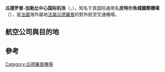 {{noteTA|G1=法国地名}}
{{Infobox airport
| name = 皮特尔角城國際機場<br>Pointe-à-Pitre International Airport
| nativename = <small>Aéroport Guadeloupe - Pôle Caraïbes</small>
| nativename-r = <small>Aéroport de Pointe-à-Pitre – Le Raizet</small>
| image = Guadeloupe_(9).JPG
| image-width = 250
| IATA = PTP
| ICAO = TFFR
| type = Public
| owner =
| operator = 皮特爾角城[[商會|商會]] 
| city-served = [[瓜德羅普|瓜德羅普]][[格朗德特爾島|格朗德特爾島]][[皮特爾角城|皮特爾角城]]
| location = [[莱萨比姆|莱萨比姆]]
| hub      = 
*[[加勒比海航空|加勒比海航空]]
*{{link-en|安的列斯快運航空|Air Antilles Express}}
| focus_city  = [[法國航空|法國航空]]<ref>{{cite web |url=http://corporate.airfrance.com/fileadmin/dossiers/documents/dossiers_de_presse/Air_France_un_acteur_regional_majeur_dans_la_Caraibe.pdf |title=Air France, un acteur régional majeur dans la Caraïbe, Septembre 2013 |publisher=Corporate.airfrance.com |date= |accessdate=2014-09-30 |deadurl=yes |archiveurl=https://web.archive.org/web/20140808033352/http://corporate.airfrance.com/fileadmin/dossiers/documents/dossiers_de_presse/Air_France_un_acteur_regional_majeur_dans_la_Caraibe.pdf |archivedate=2014-08-08 }}</ref>
| elevation-f = 35
| latd = 16 | latm = 15 | lats = 51 | latNS = N
| longd= 061 | longm= 31 | longs= 33 | longEW= W
| coordinates_region = GP
| pushpin_map = Guadeloupe
| pushpin_label = '''PTP'''
| pushpin_map_caption = Location in Guadeloupe
| website = [http://www.guadeloupe.aeroport.fr/ guadeloupe.aeroport.fr]
| metric-rwy = y
| r1-number = 12/30
| r1-length-m = 3500
| r1-surface = Concrete
| footnotes = Sources: [[Aeronautical_Information_Publication|AIP]],<ref name="AIP">{{AIP_FR|TFFR|CAR-SAM-NAM|name=Pointe a Pitre '''Le Raizet'''}}</ref> UAF,<ref name="UAF">{{fr icon}} [http://www.aeroport.fr/les-aeroports-de-l-uaf/pointe-a-pitre-le-raizet.php Aéroport de Pointe-à-Pitre – Le Raizet] {{webarchive|url=https://web.archive.org/web/20070109002134/http://www.aeroport.fr/les-aeroports-de-l-uaf/pointe-a-pitre-le-raizet.php |date=2007-01-09 }} at ''Union des Aéroports Français''</ref> Airport,<ref name="Airport">{{fr icon}} [http://www.guadeloupe.aeroport.fr/ Aéroport Guadeloupe Pôle Caraïbes] {{Wayback|url=http://www.guadeloupe.aeroport.fr/ |date=20210313035107 }}, official site</ref>
}}
'''瓜德罗普-加勒比中心国际机场'''（{{lang-fr|Aéroport Guadeloupe - Pôle Caraïbes}}，{{airport codes|PTP|TFFR}}），知名于其国际通用名'''皮特尔角城國際機場'''（{{lang-en|Pointe-à-Pitre International Airport}}），是[[法國|法國]]海外屬地[[瓜德羅普|法屬瓜德羅普]]的對外航空交通機場。

==航空公司與目的地==
{{Airport-dest-list
| {{link-en|安地列斯快線航空|Air Antilles Express}} | Fort-de-France, Saint Barthélemy, Saint Martin, Santo Domingo-La Isabela, Sint Maarten <br> '''季節性''': [[卡納角國際機場|卡納角]]
| [[加勒比海航空|加勒比海航空]] | [[馬丁尼克-亞米-凱薩國際機場|馬丁尼克]]、[[巴黎-奧利機場|巴黎-奧利]]、[[杜桑·盧維杜爾國際機場|太子港]]、{{tsl|en|Gustaf III Airport||聖巴泰勒米}}Saint Barthélemy, Saint Lucia-Vigie, Saint Martin, Santo Domingo-Las Américas, Sint Maarten
| [[法國航空|法國航空]] | [[卡宴-羅尚博國際機場|卡宴]]、[[馬丁尼克-亞米-凱薩國際機場|馬丁尼克]]、[[巴黎-奧利機場|巴黎-奧利]]、[[杜桑·盧維杜爾國際機場|太子港]]、[[邁亞密國際機場|邁阿密]]、[[哈茨菲爾德-傑克遜亞特蘭大國際機場|亞特蘭大]]
| [[科西嘉國際航空|科西嘉國際航空]] | [[巴黎-奧利機場|巴黎-奧利]]
| [[法國特大航空|法國特大航空]] | [[巴黎夏爾·戴高樂機場|巴黎-戴高樂]]
| [[向風群島航空|向風群島航空]]| {{tsl|en|Douglas–Charles Airport||多米尼克}}
| {{link-en|背風群島航空|LIAT}}| Antigua, Dominica
| {{link-en|海運航空|Seaborne Airlines}}| [[路易斯·穆尼奧斯·馬林國際機場|聖胡安]]
| {{link-en|Servicios Aéreos Profesionales|Servicios Aéreos Profesionales}}|[[卡納角國際機場|卡納角]]
| [[加拿大胭脂航空|加拿大胭脂航空]] | 季節性：[[蒙特利爾皮埃爾·埃利奧特·特魯多國際機場|蒙特利爾-特魯多]]
| [[加拿大越洋航空|加拿大越洋航空]] | 季節性：[[蒙特利爾皮埃爾·埃利奧特·特魯多國際機場|蒙特利爾-特魯多]]
| [[美國航空|美國航空]] | [[邁亞密國際機場|邁亞密]]
}}

==參考==
{{reflist}}


[[Category:瓜德羅普機場|Category:瓜德羅普機場]]